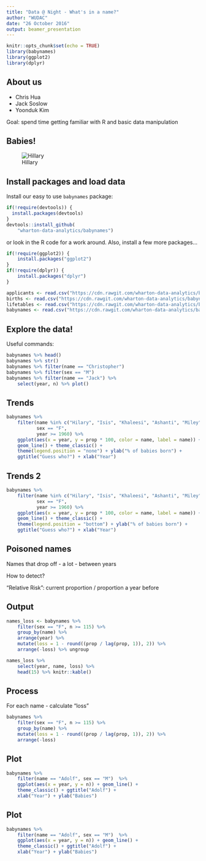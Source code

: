 ```yaml
---
title: "Data @ Night - What's in a name?"
author: "WUDAC"
date: "26 October 2016"
output: beamer_presentation
---
```


```r
knitr::opts_chunk$set(echo = TRUE)
library(babynames)
library(ggplot2)
library(dplyr)
```

## About us

* Chris Hua
* Jack Soslow
* Yoonduk Kim

Goal: spend time getting familiar with R and basic data manipulation

## Babies!

![Hillary](http://blogs.reuters.com/great-debate/files/2015/04/clinton-baby-1024x783.jpg)

## Install packages and load data

Install our easy to use `babynames` package:

```r
if(!require(devtools)) {
  install.packages(devtools)
}
devtools::install_github(
    "wharton-data-analytics/babynames")
```

or look in the R code for a work around. Also, install a few more packages...

```r
if(!require(ggplot2)) {
    install.packages("ggplot2")
}
if(!require(dplyr)) {
    install.packages("dplyr")
}

applicants <- read.csv("https://cdn.rawgit.com/wharton-data-analytics/babynames/master/data-raw/csv/applicants.csv")
births <- read.csv("https://cdn.rawgit.com/wharton-data-analytics/babynames/master/data-raw/csv/births.csv")
lifetables <- read.csv("https://cdn.rawgit.com/wharton-data-analytics/babynames/master/data-raw/csv/lifetables.csv")
babynames <- read.csv("https://cdn.rawgit.com/wharton-data-analytics/babynames/3192856738dee4a91bfc7d320355daa5ae428c17/data-raw/csv/babynames.csv")
```

## Explore the data!

Useful commands:

```r
babynames %>% head()
babynames %>% str()
babynames %>% filter(name == "Christopher")
babynames %>% filter(sex == "M")
babynames %>% filter(name == "Jack") %>% 
    select(year, n) %>% plot()
```

## Trends

```r
babynames %>%
    filter(name %in% c("Hilary", "Isis", "Khaleesi", "Ashanti", "Miley"),
           sex == "F",
           year >= 1960) %>%
    ggplot(aes(x = year, y = prop * 100, color = name, label = name)) + 
    geom_line() + theme_classic() +
    theme(legend.position = "none") + ylab("% of babies born") + 
    ggtitle("Guess who?") + xlab("Year")
```

## Trends 2

```r
babynames %>%
    filter(name %in% c("Hilary", "Isis", "Khaleesi", "Ashanti", "Miley"),
           sex == "F",
           year >= 1960) %>%
    ggplot(aes(x = year, y = prop * 100, color = name, label = name)) + 
    geom_line() + theme_classic() +
    theme(legend.position = "bottom") + ylab("% of babies born") + 
    ggtitle("Guess who?") + xlab("Year")
```

## Poisoned names

Names that drop off - a lot - between years

How to detect? 

"Relative Risk": current proportion / proportion a year before

## Output

```r
names_loss <- babynames %>%
    filter(sex == "F", n >= 115) %>%
    group_by(name) %>%
    arrange(year) %>%
    mutate(loss = 1 - round((prop / lag(prop, 1)), 2)) %>%
    arrange(-loss) %>% ungroup

names_loss %>%
    select(year, name, loss) %>%
    head(15) %>% knitr::kable()
```

## Process

For each name - calculate "loss"

```r
babynames %>%
    filter(sex == "F", n >= 115) %>%
    group_by(name) %>%
    mutate(loss = 1 - round((prop / lag(prop, 1)), 2)) %>%
    arrange(-loss)
```

## Plot

```r
babynames %>%
    filter(name == "Adolf", sex == "M")  %>%
    ggplot(aes(x = year, y = n)) + geom_line() + 
    theme_classic() + ggtitle("Adolf") + 
    xlab("Year") + ylab("Babies")
```

## Plot

```r
babynames %>%
    filter(name == "Adolf", sex == "M")  %>%
    ggplot(aes(x = year, y = n)) + geom_line() + 
    theme_classic() + ggtitle("Adolf") + 
    xlab("Year") + ylab("Babies")
```